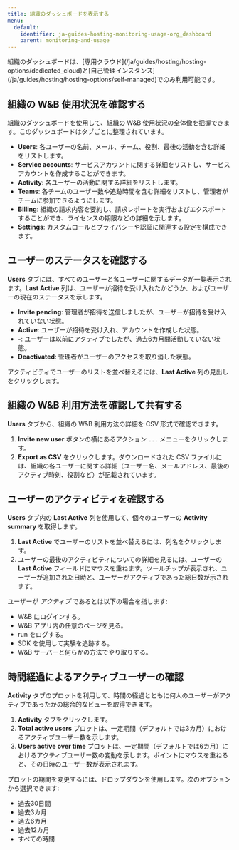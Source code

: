 ---
title: 組織のダッシュボードを表示する
menu:
  default:
    identifier: ja-guides-hosting-monitoring-usage-org_dashboard
    parent: monitoring-and-usage
---

<Warning>
組織のダッシュボードは、[専用クラウド](/ja/guides/hosting/hosting-options/dedicated_cloud)と[自己管理インスタンス](/ja/guides/hosting/hosting-options/self-managed)でのみ利用可能です。
</Warning>

## 組織の W&B 使用状況を確認する
組織のダッシュボードを使用して、組織の W&B 使用状況の全体像を把握できます。このダッシュボードはタブごとに整理されています。

- **Users**: 各ユーザーの名前、メール、チーム、役割、最後の活動を含む詳細をリストします。
- **Service accounts**: サービスアカウントに関する詳細をリストし、サービスアカウントを作成することができます。
- **Activity**: 各ユーザーの活動に関する詳細をリストします。
- **Teams**: 各チームのユーザー数や追跡時間を含む詳細をリストし、管理者がチームに参加できるようにします。
- **Billing**: 組織の請求内容を要約し、請求レポートを実行およびエクスポートすることができ、ライセンスの期限などの詳細を示します。
- **Settings**: カスタムロールとプライバシーや認証に関連する設定を構成できます。

## ユーザーのステータスを確認する
**Users** タブには、すべてのユーザーと各ユーザーに関するデータが一覧表示されます。**Last Active** 列は、ユーザーが招待を受け入れたかどうか、およびユーザーの現在のステータスを示します。

* **Invite pending**: 管理者が招待を送信しましたが、ユーザーが招待を受け入れていない状態。
* **Active**: ユーザーが招待を受け入れ、アカウントを作成した状態。
* **-**: ユーザーは以前にアクティブでしたが、過去6カ月間活動していない状態。
* **Deactivated**: 管理者がユーザーのアクセスを取り消した状態。

アクティビティでユーザーのリストを並べ替えるには、**Last Active** 列の見出しをクリックします。

## 組織の W&B 利用方法を確認して共有する
**Users** タブから、組織の W&B 利用方法の詳細を CSV 形式で確認できます。

1. **Invite new user** ボタンの横にあるアクション `...` メニューをクリックします。
2. **Export as CSV** をクリックします。ダウンロードされた CSV ファイルには、組織の各ユーザーに関する詳細（ユーザー名、メールアドレス、最後のアクティブ時刻、役割など）が記載されています。

## ユーザーのアクティビティを確認する
**Users** タブ内の **Last Active** 列を使用して、個々のユーザーの **Activity summary** を取得します。

1. **Last Active** でユーザーのリストを並べ替えるには、列名をクリックします。
2. ユーザーの最後のアクティビティについての詳細を見るには、ユーザーの **Last Active** フィールドにマウスを重ねます。ツールチップが表示され、ユーザーが追加された日時と、ユーザーがアクティブであった総日数が示されます。

ユーザーが _アクティブ_ であるとは以下の場合を指します:
- W&B にログインする。
- W&B アプリ内の任意のページを見る。
- run をログする。
- SDK を使用して実験を追跡する。
- W&B サーバーと何らかの方法でやり取りする。

## 時間経過によるアクティブユーザーの確認
**Activity** タブのプロットを利用して、時間の経過とともに何人のユーザーがアクティブであったかの総合的なビューを取得できます。

1. **Activity** タブをクリックします。
2. **Total active users** プロットは、一定期間（デフォルトでは3カ月）におけるアクティブユーザー数を示します。
3. **Users active over time** プロットは、一定期間（デフォルトでは6カ月）におけるアクティブユーザー数の変動を示します。ポイントにマウスを重ねると、その日時のユーザー数が表示されます。

プロットの期間を変更するには、ドロップダウンを使用します。次のオプションから選択できます:
- 過去30日間
- 過去3カ月
- 過去6カ月
- 過去12カ月
- すべての時間